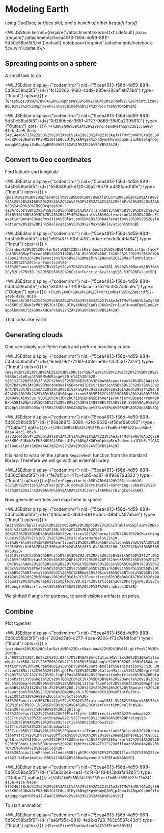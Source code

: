 # Modeling Earth
*using GeoData, surface plot, and a bunch of other beautiful stuff*




<WLJSStore kernel={require('./attachments/kernel.txt').default} json={require('./attachments/5cea4913-f56d-4d59-881f-5d50c58bd5f5.txt').default} notebook={require('./attachments/notebook-5ce.wln').default}/>




## Spreading points on a sphere
A small task to do

<WLJSEditor display={"codemirror"} nid={"5cea4913-f56d-4d59-881f-5d50c58bd5f5"} id={"fc132262-9190-4dd9-b85e-283af1eb73bd"} type={"Input"} opts={{}} >{`Graphics3D%5B%7B%0A%20%20Sphere%5B%5D%2C%0A%20%20Red%2C%20PointSize%5B0.01%5D%2C%20SpherePoints%5B1000%5D%2F%2FPoint%0A%7D%5D%0A`}</WLJSEditor>

<WLJSEditor display={"codemirror"} nid={"5cea4913-f56d-4d59-881f-5d50c58bd5f5"} id={"0d289bc6-3651-4727-9666-36d0a2395610"} type={"Output"} opts={{}} >{`%28%2AVB%5B%2A%29%28FrontEndRef%5B%226133ae90-57e8-4be5-8ed4-54d14e466715%22%5D%29%28%2A%2C%2A%29%28%2A%221%3AeJxTTMoPSmNkYGAoZgESHvk5KRCeEJBwK8rPK3HNS3GtSE0uLUlMykkNVgEKmxkaGyemWhrompqnWuiaJKWa6lqkppjompqkGJqkmpiZmRuaAgB9OhUh%22%2A%29%28%2A%5DVB%2A%29`}</WLJSEditor>

## Convert to Geo coordinates
Find latitude and langitude

<WLJSEditor display={"codemirror"} nid={"5cea4913-f56d-4d59-881f-5d50c58bd5f5"} id={"558486b0-df20-48a2-9b79-a438fabd14fe"} type={"Input"} opts={{}} >{`points%20%3D%20SpherePoints%5B5000%5D%3B%0AlatLon%20%3D%20%28%2AFB%5B%2A%29%28%28180%29%28%2A%2C%2A%29%2F%28%2A%2C%2A%29%28Pi%29%29%28%2A%5DFB%2A%29%20%7B90Degree%20-%20ArcCos%5B%23%5B%5B3%5D%5D%5D%2C%20ArcTan%5B%23%5B%5B1%5D%5D%2C%20%23%5B%5B2%5D%5D%5D%7D%20%26%2F%40%20points%3B%0Aelevation%20%3D%20GeoElevationData%5BGeoPosition%5BlatLon%5D%5D%3B%0Aelevation%20%3D%20%28elevation%20%2B%20Min%5Belevation%5D%29%2FMax%5Belevation%5D%3B`}</WLJSEditor>

<WLJSEditor display={"codemirror"} nid={"5cea4913-f56d-4d59-881f-5d50c58bd5f5"} id={"e91fa87f-5fbf-4761-bdae-e5cdc3c46a84"} type={"Input"} opts={{}} >{`rainbow%20%3D%20ColorData%5B%22DarkRainbow%22%5D%3B%0A%0AListSurfacePlot3D%5BMapThread%5B%28%231%20%280.8%20%2B%200.1%20%232%29%29%26%2C%20%7Bpoints%2C%20elevation%7D%5D%2C%20Mesh-%3ENone%2C%20MaxPlotPoints-%3E100%2C%20ColorFunction%20-%3E%20Function%5B%7Bx%2Cy%2Cz%7D%2C%20rainbow%5B1.5%282%20Norm%5B%7Bx%2Cy%2Cz%7D%5D-1%29%5D%5D%2C%20ColorFunctionScaling%20-%3E%20False%5D`}</WLJSEditor>

<WLJSEditor display={"codemirror"} nid={"5cea4913-f56d-4d59-881f-5d50c58bd5f5"} id={"e30975df-0ff8-4cac-b752-0a1357d65a9c"} type={"Output"} opts={{}} >{`%28%2AVB%5B%2A%29%28FrontEndRef%5B%22edccdf57-a49b-489c-9b19-f786eea8f20f%22%5D%29%28%2A%2C%2A%29%28%2A%221%3AeJxTTMoPSmNkYGAoZgESHvk5KRCeEJBwK8rPK3HNS3GtSE0uLUlMykkNVgEKp6YkJ6ekmZrrJppYJumaWFgm61omGVrqpplbmKWmJlqkGRmkAQCaPxaB%22%2A%29%28%2A%5DVB%2A%29`}</WLJSEditor>

That looks like Earth!

## Generating clouds
One can simply use Perlin noise and perform marching cubes

<WLJSEditor display={"codemirror"} nid={"5cea4913-f56d-4d59-881f-5d50c58bd5f5"} id={"6de879d1-2280-403e-ae1b-12d353f7731e"} type={"Input"} opts={{}} >{`n%20%3D%20128%3B%0Ak2%20%3D%20Outer%5BPlus%2C%20%23%2C%20%23%5D%20%26%5BRotateRight%5BN%40Range%5B-n%2C%20n%20-%201%2C%202%5D%2Fn%2C%20n%2F2%5D%5E2%5D%3B%0A%0Aspectrum%20%3D%20With%5B%7Bd%20%3A%3D%20RandomReal%5BNormalDistribution%5B%5D%2C%20%7Bn%2C%20n%7D%5D%7D%2C%0A%20%20%20%281%2Fn%29%20%28d%20%2B%20I%20d%29%2F%280.002%20%2B%20k2%29%5D%3B%20%0Aspectrum%5B%5B1%2C%201%5D%5D%20%2A%3D%200%3B%0A%0Aim%5Bp_%5D%20%3A%3D%20Clip%5BRe%5BInverseFourier%5Bspectrum%20Exp%5BI%20p%5D%5D%5D%2C%20%7B0%2C%20%E2%88%9E%7D%5D%5E0.5%0A%0Ap0%20%3D%20p%20%3D%20Sqrt%5Bk2%5D%3B%0A%0AImage%5Bim%5Bp0%20%2B%3D%20p%5D%5D`}</WLJSEditor>

<WLJSEditor display={"codemirror"} nid={"5cea4913-f56d-4d59-881f-5d50c58bd5f5"} id={"96a3b9f3-0080-42fd-9632-ef56ef6a0c63"} type={"Output"} opts={{}} >{`%28%2AVB%5B%2A%29%28FrontEndRef%5B%221eab50e0-bea4-4bc1-bb2b-aa732cef2654%22%5D%29%28%2A%2C%2A%29%28%2A%221%3AeJxTTMoPSmNkYGAoZgESHvk5KRCeEJBwK8rPK3HNS3GtSE0uLUlMykkNVgEKG6YmJpkapBroJqUmmuiaJCUb6iYlGSXpJiaaGxslp6YZmZmaAACXqBZx%22%2A%29%28%2A%5DVB%2A%29`}</WLJSEditor>

It is hard to wrap on the sphere `RegionMesh` function from the standard library. Therefore we will go with an external library

<WLJSEditor display={"codemirror"} nid={"5cea4913-f56d-4d59-881f-5d50c58bd5f5"} id={"fe7d15c4-117c-4cb5-ad87-81f939793323"} type={"Input"} opts={{}} >{`PacletRepositories%5B%7B%0A%20%20Github%20-%3E%20%22https%3A%2F%2Fgithub.com%2FJerryI%2Fwl-marching-cubes%22%20-%3E%20%22main%22%0A%7D%5D%0A%0A%3C%3CJerryI%60MarchingCubes%60`}</WLJSEditor>

Now generate vertices and map them to sphere

<WLJSEditor display={"codemirror"} nid={"5cea4913-f56d-4d59-881f-5d50c58bd5f5"} id={"0f6baee0-3b43-4611-a4cc-49bbc497abae"} type={"Input"} opts={{}} >{`With%5B%7Bplain%20%3D%20im%5Bp0%2B%3Dp%5D%7D%2C%20Table%5Bplain%20Exp%5B-%28%20i%29%5E2%2F200.%5D%2C%20%7Bi%2C%20-20%2C20%7D%5D%5D%3B%0A%0A%7Bvertices%2C%20normals%7D%20%3D%20CMarchingCubes%5B%25%2C%200.2%2C%20%22CalculateNormals%22%20-%3E%20False%5D%3B%0A%0Avertices%20%3D%20Map%5BFunction%5Bv%2C%0A%20%20%20%20With%5B%7B%5C%5BRho%5D%20%3D%2050.0%20%2B%200.25%20%28v%5B%5B3%5D%5D%20-%2010%29%2C%20%5C%5BPhi%5D%20%3D%202.0%20Pi%20v%5B%5B1%5D%5D%2F127.0%2C%20%5C%5BTheta%5D%20%3D%20%20Pi%2F2%20%2B%20Pi%20v%5B%5B2%5D%5D%2F127.0%7D%2C%0A%20%20%20%20%20%20%7B%5C%5BRho%5D%20Cos%5B%5C%5BPhi%5D%5D%20Cos%5B%5C%5BTheta%5D%5D%2C%20%5C%5BRho%5D%20Sin%5B%5C%5BPhi%5D%5D%20Cos%5B%5C%5BTheta%5D%5D%2C%20%5C%5BRho%5D%20Sin%5B%5C%5BTheta%5D%5D%7D%0A%20%20%20%20%5D%0A%20%20%5D%0A%2C%20vertices%5D%3B%0A%0A%7B%0A%20%20clouds%20%3D%20GraphicsComplex%5B0.017%20vertices%2C%20Polygon%5B1%2C%20Length%5Bvertices%5D%5D%5D%0A%7D%20%2F%2F%20Graphics3D%3B`}</WLJSEditor>

We shifted $\theta$ angle for purpose, to avoid visibles artifacts on poles.

## Combine
Plot together

<WLJSEditor display={"codemirror"} nid={"5cea4913-f56d-4d59-881f-5d50c58bd5f5"} id={"282e97a6-c277-4bae-9206-f73c7e1df1bd"} type={"Input"} opts={{}} >{`rainbow%20%3D%20ColorData%5B%22DarkRainbow%22%5D%3B%0AlightPos%20%3D%20%7B-2.4909%2C%204.069%2C%203.024%7D%3B%0A%0ArotationMatrix%20%3D%20RotationMatrix%5B0.%2C%20%7B0%2C0%2C1%7D%5D%3B%0Aangle%20%3D%200.%3B%0A%0Aanimation%20%3D%20CreateUUID%5B%5D%3B%0AEventHandler%5Banimation%2C%20Function%5BNull%2C%0A%20%20lightPos%20%3D%20RotationMatrix%5B1%20Degree%2C%20%7B1%2C1%2C1%7D%5D.lightPos%3B%0A%20%20rotationMatrix%20%3D%20RotationMatrix%5Bangle%2C%20%7B0%2C0%2C1%7D%5D%3B%0A%20%20angle%20%2B%3D%200.5%20Degree%3B%0A%5D%5D%3B%0A%0AListSurfacePlot3D%5B%0A%20%20MapThread%5B%28%231%20%280.8%20%2B%200.1%20%232%29%29%26%2C%20%7Bpoints%2C%20elevation%7D%5D%2C%20%0A%20%20Mesh-%3ENone%2C%20MaxPlotPoints-%3E100%2C%20%0A%20%20ColorFunction%20-%3E%20Function%5B%7Bx%2Cy%2Cz%7D%2C%20rainbow%5B1.5%282%20Norm%5B%7Bx%2Cy%2Cz%7D%5D-1%29%5D%5D%2C%20%0A%20%20ColorFunctionScaling%20-%3E%20False%2C%20%0A%20%20Lighting-%3E%22Default%22%2C%0A%20%20PlotStyle-%3EDirective%5B%22Shadows%22-%3ETrue%2C%20%22CastShadow%22-%3ETrue%5D%2C%0A%0A%20%20Prolog%20-%3E%20%7B%0A%20%20%20%20Directive%5B%22Shadows%22-%3ETrue%2C%20%22CastShadow%22-%3ETrue%5D%2C%0A%20%20%20%20GeometricTransformation%5Bclouds%2C%20rotationMatrix%20%2F%2F%20Offload%5D%2C%0A%20%20%20%20HemisphereLight%5BLightBlue%2C%20Orange%20%2F%2F%20Darker%20%2F%2F%20Darker%5D%2C%0A%20%20%20%20SpotLight%5BOrange%2C%20lightPos%20%2F%2F%20Offload%5D%0A%20%20%7D%2C%0A%0A%20%20Epilog%20-%3E%20AnimationFrameListener%5BlightPos%20%2F%2F%20Offload%2C%20%22Event%22-%3Eanimation%5D%2C%0A%20%20Background-%3EBlack%0A%5D`}</WLJSEditor>

<WLJSEditor display={"codemirror"} nid={"5cea4913-f56d-4d59-881f-5d50c58bd5f5"} id={"65e3c8c9-cea1-4c5f-84fd-b13bdafa42d5"} type={"Output"} opts={{}} >{`%28%2AVB%5B%2A%29%28FrontEndRef%5B%22fc78b242-a13a-41c6-ba6e-579246218c6d%22%5D%29%28%2A%2C%2A%29%28%2A%221%3AeJxTTMoPSmNkYGAoZgESHvk5KRCeEJBwK8rPK3HNS3GtSE0uLUlMykkNVgEKpyWbWyQZmRjpJhoaJ%2BqaGCab6SYlmqXqmppbGpmYGRlaJJulAACE0RVw%22%2A%29%28%2A%5DVB%2A%29`}</WLJSEditor>

To start animation

<WLJSEditor display={"codemirror"} nid={"5cea4913-f56d-4d59-881f-5d50c58bd5f5"} id={"aa6ff95c-9810-4ed2-a723-763b5587c43d"} type={"Input"} opts={{}} >{`EventFire%5Banimation%2C%20True%5D%3B`}</WLJSEditor>